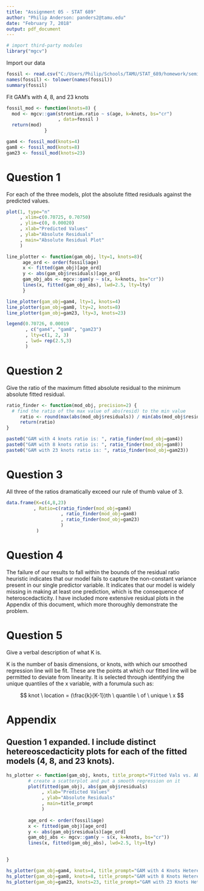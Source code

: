 ```yaml
---
title: "Assignment 05 - STAT 689"
author: "Philip Anderson: panders2@tamu.edu"
date: "February 7, 2018"
output: pdf_document
---
```


```r
# import third-party modules
library("mgcv")
```

Import our data

```r
fossil <- read.csv("C:/Users/Philip/Schools/TAMU/STAT_689/homework/semiparametric-regression/misc/fossil2.csv")
names(fossil) <- tolower(names(fossil))
summary(fossil)
```

Fit GAM's with 4, 8, and 23 knots

```r
fossil_mod <- function(knots=8) {
  mod <- mgcv::gam(strontium.ratio ~ s(age, k=knots, bs="cr")
                   , data=fossil )
  return(mod)
              }

gam4 <- fossil_mod(knots=4)
gam8 <- fossil_mod(knots=8)
gam23 <- fossil_mod(knots=23)

```



# Question 1
For each of the three models, plot the absolute fitted residuals against the predicted values.

```r
plot(1, type="n"
     , xlim=c(0.70725, 0.70750)
     , ylim=c(0, 0.00020)
     , xlab="Predicted Values"
     , ylab="Absolute Residuals"
     , main="Absolute Residual Plot"
     )

line_plotter <- function(gam_obj, lty=1, knots=8){
      age_ord <- order(fossil$age)
      x <- fitted(gam_obj)[age_ord]
      y <- abs(gam_obj$residuals)[age_ord]
      gam_obj_abs <- mgcv::gam(y ~ s(x, k=knots, bs="cr"))
      lines(x, fitted(gam_obj_abs), lwd=2.5, lty=lty)
      }

line_plotter(gam_obj=gam4, lty=1, knots=4)
line_plotter(gam_obj=gam8, lty=2, knots=8)
line_plotter(gam_obj=gam23, lty=3, knots=23)

legend(0.70726, 0.00019
       , c("gam4", "gam8", "gam23")
       , lty=c(1, 2, 3)
       , lwd= rep(2.5,3)
       )
```

# Question 2
Give the ratio of the maximum fitted absolute residual to the minimum absolute fitted residual.

```r
ratio_finder <- function(mod_obj, precision=2) { 
  # find the ratio of the max value of abs(resid) to the min value
     ratio <- round(max(abs(mod_obj$residuals)) / min(abs(mod_obj$residuals)), precision)
     return(ratio)
}

paste0("GAM with 4 knots ratio is: ", ratio_finder(mod_obj=gam4))
paste0("GAM with 8 knots ratio is: ", ratio_finder(mod_obj=gam8))
paste0("GAM with 23 knots ratio is: ", ratio_finder(mod_obj=gam23))

```

# Question 3
All three of the ratios dramatically exceed our rule of thumb value of 3.

```r
data.frame(K=c(4,8,23)
          , Ratio=c(ratio_finder(mod_obj=gam4)
                    , ratio_finder(mod_obj=gam8)
                    , ratio_finder(mod_obj=gam23)
                    )
           )
```

# Question 4
The failure of our results to fall within the bounds of the residual ratio heuristic indicates that our model fails to capture the non-constant variance present in our single predictor variable.  It indicates that our model is widely missing in making at least one prediction, which is the consequence of heteroscedacticity.  I have included more extensive residual plots in the Appendix of this document, which more thoroughly demonstrate the problem.

# Question 5 
Give a verbal description of what K is. 

K is the number of basis dimensions, or knots, with which our smoothed regression line will be fit. These are the points at which our fitted line will be permitted to deviate from linearity.  It is selected through identifying the unique quantiles of the x variable, with a forumula such as:

$$
knot \ location = (\frac{k}{K-1})th \ quantile \ of \ unique \ x
$$


# Appendix
## Question 1 expanded.  I include distinct hetereoscedacticity plots for each of the fitted models (4, 8, and 23 knots).
```r
hs_plotter <- function(gam_obj, knots, title_prompt="Fitted Vals vs. Abs. Resid.", lty=1) {
        # create a scatterplot and put a smooth regression on it
        plot(fitted(gam_obj), abs(gam_obj$residuals)
             , xlab="Predicted Values"
             , ylab="Absolute Residuals"
             , main=title_prompt
             )
        
        age_ord <- order(fossil$age)
        x <- fitted(gam_obj)[age_ord]
        y <- abs(gam_obj$residuals)[age_ord]
        gam_obj_abs <- mgcv::gam(y ~ s(x, k=knots, bs="cr"))
        lines(x, fitted(gam_obj_abs), lwd=2.5, lty=lty)
        

}

hs_plotter(gam_obj=gam4, knots=4, title_prompt="GAM with 4 Knots Hetereoscedacticity Eval.", lty=1)
hs_plotter(gam_obj=gam8, knots=8, title_prompt="GAM with 8 Knots Hetereoscedacticity Eval.", lty=2)
hs_plotter(gam_obj=gam23, knots=23, title_prompt="GAM with 23 Knots Hetereoscedacticity Eval.", lty=3)

```
